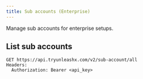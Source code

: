 ```yaml
---
title: Sub accounts (Enterprise)
---
```


Manage sub accounts for enterprise setups.

## List sub accounts

```
GET https://api.tryunleashx.com/v2/sub-account/all
Headers:
  Authorization: Bearer <api_key>
``` 